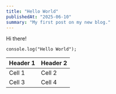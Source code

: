 ```yaml
---
title: "Hello World"
publishedAt: "2025-06-10"
summary: "My first post on my new blog."
---
```


Hi there!

```tsx
console.log("Hello World");
```

| Header 1 | Header 2 |
| -------- | -------- |
| Cell 1   | Cell 2   |
| Cell 3   | Cell 4   |
